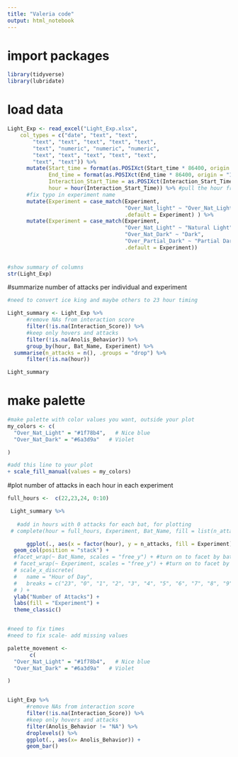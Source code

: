 ```yaml
---
title: "Valeria code"
output: html_notebook
---
```



# import packages

```r
library(tidyverse)
library(lubridate)
```


# load data
```r
Light_Exp <- read_excel("Light_Exp.xlsx", 
    col_types = c("date", "text", "text", 
        "text", "text", "text", "text", "text", 
        "text", "numeric", "numeric", "numeric", 
        "text", "text", "text", "text", "text", 
        "text", "text")) %>%
      mutate(Start_time = format(as.POSIXct(Start_time * 86400, origin = "1970-01-01",  tz="America/Panama"), "%H:%M"),
             End_time = format(as.POSIXct(End_time * 86400, origin = "1970-01-01",  tz="America/Panama"), "%H:%M"),
             Interaction_Start_Time = as.POSIXct(Interaction_Start_Time, format = "%H:%M", tz = "America/Panama"), 
             hour = hour(Interaction_Start_Time)) %>% #pull the hour from the start time 
      #fix typo in experiment name 
      mutate(Experiment = case_match(Experiment, 
                                     "Over_Nat_light" ~ "Over_Nat_Light", 
                                     .default = Experiment) ) %>%
      mutate(Experiment = case_match(Experiment, 
                                     "Over_Nat_Light" ~ "Natural Light",
                                     "Over_Nat_Dark" ~ "Dark", 
                                     "Over_Partial_Dark" ~ "Partial Dark",
                                     .default = Experiment)) 

 
#show summary of columns             
str(Light_Exp)

```
#summarize number of attacks per individual and experiment
```r
#need to convert ice king and maybe others to 23 hour timing 

Light_summary <- Light_Exp %>%
      #remove NAs from interaction score
      filter(!is.na(Interaction_Score)) %>%
      #keep only hovers and attacks 
      filter(!is.na(Anolis_Behavior)) %>%
      group_by(hour, Bat_Name, Experiment) %>%
  summarise(n_attacks = n(), .groups = "drop") %>%
      filter(!is.na(hour))

Light_summary
```
# make palette
```r

#make palette with color values you want, outside your plot 
my_colors <- c(
  "Over_Nat_Light" = "#1f78b4",   # Nice blue
  "Over_Nat_Dark" = "#6a3d9a"   # Violet

)

#add this line to your plot
+ scale_fill_manual(values = my_colors) 
```


#plot number of attacks in each hour in each experiment 

```r

full_hours <-  c(22,23,24, 0:10)

 Light_summary %>%
       
   #add in hours with 0 attacks for each bat, for plotting     
 # complete(hour = full_hours, Experiment, Bat_Name, fill = list(n_attacks = 0)) %>%

      ggplot(., aes(x = factor(hour), y = n_attacks, fill = Experiment)) + #fill = Bat_Name
  geom_col(position = "stack") +
  #facet_wrap(~ Bat_Name, scales = "free_y") + #turn on to facet by bat 
  # facet_wrap(~ Experiment, scales = "free_y") + #turn on to facet by experiment
  # scale_x_discrete(
  #   name = "Hour of Day",
  #   breaks = c("23", "0", "1", "2", "3", "4", "5", "6", "7", "8", "9", "10")
  # ) +
  ylab("Number of Attacks") +
  labs(fill = "Experiment") +
  theme_classic()


#need to fix times 
#need to fix scale- add missing values 
```


```r
palette_movement <- 
       c(
  "Over_Nat_Light" = "#1f78b4",   # Nice blue
  "Over_Nat_Dark" = "#6a3d9a"   # Violet

)


Light_Exp %>%
      #remove NAs from interaction score
      filter(!is.na(Interaction_Score)) %>%
      #keep only hovers and attacks 
      filter(Anolis_Behavior != "NA") %>%
      droplevels() %>%
      ggplot(., aes(x= Anolis_Behavior)) + 
      geom_bar()
```

